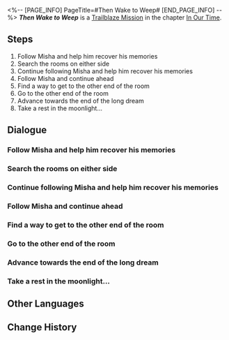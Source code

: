 <%-- [PAGE_INFO]
PageTitle=#Then Wake to Weep#
[END_PAGE_INFO] --%>
{{Stub|Dialogue.}}
{{Mission Infobox
|id            = 1032802
|title         = 
|image         = Mission Then Wake to Weep.png{{subst:void|<!--$UPLOAD:<<SpriteOutput/Chronicle/1032802.png>-<Mission Then Wake to Weep.png>-<Fate's Atlas Images>>-->}}
|type          = Trailblaze
|event_name    = 
|chapter       = In Our Time
|requirements  = {{subst:void|<!--Unknown: {"Type":"Manual"}-->}}
|summary       = With the passing of an extremely long night, Misha finally regains his identity: The oblivious main character in the childhood dream of the Watchmaker, Mikhail Char Legwork &mdash; Clockie's friend, a young apprentice, and a future Express maintenance engineer... Simultaneously, he is the origin of an aged Nameless' Trailblazing journey. Misha has completed his mission and the Watchmaker has fulfilled his final, long-awaited wish. Now, the future of Penacony is in your hands.
|characters    = Clockie; Himeko; March 7th; Mikhail Char Legwork; Misha; Trailblazer
|startLocation = [[Penacony]] - [[A Child's Dream]]
|world         = Penacony
|area          = A Child's Dream
|prev          = 
|next          = 
|rewards       = Traveler's Guide*5; Refined Aether*4; Lost Crystal*5; Credit*60,000
}}
'''''Then Wake to Weep''''' is a [[Trailblaze Mission]] in the chapter [[In Our Time]].

==Steps==
# Follow Misha and help him recover his memories
# Search the rooms on either side
# Continue following Misha and help him recover his memories
# Follow Misha and continue ahead
# Find a way to get to the other end of the room
# Go to the other end of the room
# Advance towards the end of the long dream
# Take a rest in the moonlight...

<!--
==Gameplay Notes==

--><!--
==Trial Character==

-->
==Dialogue==
{{Stub Dialogue}}

===Follow Misha and help him recover his memories{{subst:void|<!--103280217-->}}===
{{Dialogue Start}}
:{{tx}}
{{Mission Description|type=trailblaze|location=A Child's Dream|update|Time reverses to the point before you left Dreamflux Reef. Himeko returns from Golden Hour with a powerful deduction: There may be some inextricable link between the empty dream bubble that the Watchmaker is holding and Misha the bellboy.<br />In order to prove it, you take Misha back into Mikhail's dream bubble... If everything goes as expected, the truth may be lurking here in this long dream of the child.}}
{{Dialogue End}}

===Search the rooms on either side{{subst:void|<!--103280203-->}}===
{{Dialogue Start}}
:{{tx}}
{{Dialogue End}}

===Continue following Misha and help him recover his memories{{subst:void|<!--103280205-->}}===
{{Dialogue Start}}
:{{tx}}
{{Dialogue End}}

===Follow Misha and continue ahead{{subst:void|<!--103280221-->}}===
{{Dialogue Start}}
:{{tx}}
{{Dialogue End}}

===Find a way to get to the other end of the room{{subst:void|<!--103280208-->}}===
{{Dialogue Start}}
:{{tx}}
{{Dialogue End}}

===Go to the other end of the room{{subst:void|<!--103280209-->}}===
{{Dialogue Start}}
:{{tx}}
{{Dialogue End}}

===Advance towards the end of the long dream{{subst:void|<!--103280223-->}}===
{{Mission Description|type=trailblaze|location=A Child's Dream|update|With the passing of an extremely long night, Misha has finally regained his identity: The oblivious main character in the childhood dream of the Watchmaker, Mikhail Char Legwork &mdash; Clockie's friend, a young apprentice, a future Express maintenance engineer... Simultaneously, the origin of an old Nameless' Trailblazing journey.<br />He has completed his mission and the Watchmaker has fulfilled his final, long-awaited wish. Now, the future of Penacony is in your hands.}}
{{Dialogue Start}}
:{{tx}}
{{Dialogue End}}

===Take a rest in the moonlight...{{subst:void|<!--103280212-->}}===
{{Mission Description|type=trailblaze|location=Dreamflux Reef|update|Dear future Nameless:<br /><br />I have been waiting for you all this time, future Nameless. Though I know not where you come from, what you look like, or even your name... For now, please allow me to call you the "Trailblazer".<br />I am sure you have learned of who I am by now... A former Astral Express maintenance engineer, an apprentice of little promise, and an old man who lived an entirely unremarkable existence. I set out on the Trailblazing journey so I might learn about life itself and everything within. However, the more I learned, the more I found myself lost in confusion and distress. I thought that I would be able to learn how to live a better life, but all I learned was how to elegantly face the ending fate has paired you with... "Nihility".<br />Everyone in life will eventually find their own answer &mdash; to resist or to obey fate &mdash; but these questions do not belong to Trailblaze. Although, I fear this question may simply be too profound. I fear even Akivili THEMSELF would not be able to provide a single answer that is unique to Trailblaze. However, as a Nameless... as a person... we have the right to reflect. We have the right to act. We have the right to define our own endings. We have the right to move forward. As we advance down the road to our own ending, there are many things that people are capable of, and our endings will thus take on a completely new meaning. A Nameless does not indulge in temporary dreams, nor would they forsake their birth rights due to pain and suffering.<br /><br />Do you still recall the question I left in my invitation letter, Trailblazer? "Why does life slumber?"<br /><br />"People slumber so that, eventually, they can awaken from their dreams." ...This is the answer that an old Nameless devoted his entire life to finding.}}
{{Dialogue Start}}
:{{tx}}
{{Dialogue End}}

==Other Languages==
{{Other Languages
|en   = Then Wake to Weep
|zhs  = 等醒来再哭泣
|zht  = 等醒來再哭泣
|ja   = 涙は目覚めの後で
|ko   = 눈물은 잠에서 깬 후에
|es   = Despierta, solo para llorar
|fr   = Réveil en sanglots
|ru   = Пробудишься - рыдай!
|th   = ร้องไห้อีกคราเมื่อยามตื่น
|vi   = Tỉnh Giấc Rồi Khóc Tiếp
|de   = Dann wach auf und weine
|id   = Jatuh Air Mata, Kala Sadar Menyapa
|pt   = Desperte para Chorar
}}

==Change History==
{{Change History|2.2}}
